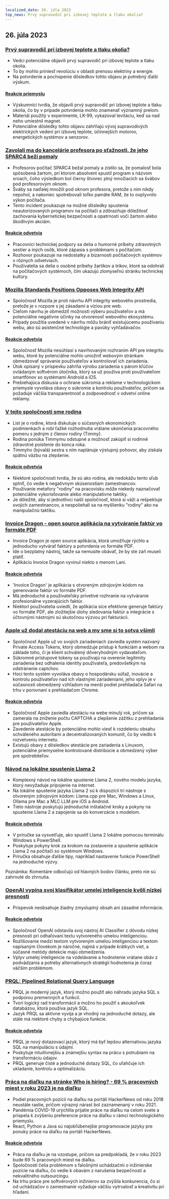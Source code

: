 ```yaml
---
localized_date: 26. júla 2023
top_news: Prvý supravodič pri izbovej teplote a tlaku okolia?
---
```




<CallToAction />

<Steps>

## 26. júla 2023

### [Prvý supravodič pri izbovej teplote a tlaku okolia?](https://arxiv.org/abs/2307.12008)

- Vedci potenciálne objavili prvý supravodič pri izbovej teplote a tlaku okolia.
- To by mohlo priniesť revolúciu v oblasti prenosu elektriny a energie.
- Na potvrdenie a pochopenie dôsledkov tohto objavu je potrebný ďalší výskum.

#### [Reakcie priemyslu](http://news.ycombinator.com/item?id=36864624)

- Výskumníci tvrdia, že objavili prvý supravodič pri izbovej teplote a tlaku okolia, čo by v prípade potvrdenia mohlo znamenať významný prelom.
- Materiál použitý v experimente, LK-99, vykazoval levitáciu, keď sa nad neho umiestnil magnet.
- Potenciálne dôsledky tohto objavu zahŕňajú vývoj supravodivých elektrických vedení pri izbovej teplote, účinnejších motorov, energetických systémov a senzorov.

### [Zavolali ma do kancelárie profesora po sťažnosti, že jeho SPARC4 beží pomaly](https://infosec.exchange/@paco/110772422266480371)

- Profesorov počítač SPARC4 bežal pomaly a zistilo sa, že pomalosť bola spôsobená žartom, pri ktorom absolvent spustil program s názvom xroach, čoho výsledkom bol čierny štvorec plný množiacich sa švábov pod profesorovým oknom.
- Šváby sa naďalej množili pod oknom profesora, pretože s ním nikdy nepohol, a nakoniec spotrebovali toľko pamäte RAM, že to ovplyvnilo výkon počítača.
- Tento incident poukazuje na možné dôsledky spustenia neautorizovaných programov na počítači a zdôrazňuje dôležitosť zachovania kybernetickej bezpečnosti a opatrnosti voči žartom alebo škodlivým akciám.

#### [Reakcie odvetvia](http://news.ycombinator.com/item?id=36857314)

- Pracovníci technickej podpory sa delia o humorné príbehy zdravotných sestier a iných osôb, ktoré zápasia s problémami s počítačom.
- Rozhovor poukazuje na nedostatky a bizarnosti počítačových systémov v rôznych odvetviach.
- Používatelia sa delia o osobné príbehy žartíkov a trikov, ktoré sa odohrali na počítačových systémoch, čím ukazujú zlomyseľnú stránku technickej kultúry.

### [Mozilla Standards Positions Opposes Web Integrity API](https://github.com/mozilla/standards-positions/issues/852)

- Spoločnosť Mozilla je proti návrhu API integrity webového prostredia, pretože je v rozpore s jej zásadami a víziou pre web.
- Cieľom návrhu je obmedziť možnosti výberu používateľov a má potenciálne negatívne účinky na otvorenosť webového ekosystému.
- Prípady použitia uvedené v návrhu môžu brániť existujúcemu používaniu webu, ako sú asistenčné technológie a pavúky vyhľadávačov.

#### [Reakcie odvetvia](http://news.ycombinator.com/item?id=36857032)

- Spoločnosť Mozilla nesúhlasí s navrhovaným rozhraním API pre integritu webu, ktoré by potenciálne mohlo umožniť webovým stránkam obmedzovať správanie používateľov a kontrolovať ich zariadenia.
- Útok opísaný v príspevku zahŕňa výrobu zariadenia s párom kľúčov ovládaným softvérom útočníka, ktorý sa už používa proti používateľom smartfónov so systémami Android a iOS.
- Prebiehajúca diskusia o ochrane súkromia a reklame v technologickom priemysle vyvoláva obavy o súkromie a kontrolu používateľov, pričom sa požaduje väčšia transparentnosť a zodpovednosť v odvetví online reklamy.

### [V tejto spoločnosti sme rodina](https://pboyd.io/posts/at-company-we-are-family/)

- List je o rodine, ktorá diskutuje o súčasných ekonomických podmienkach a robí ťažké rozhodnutia vrátane ukončenia pracovného pomeru s jedným z členov rodiny (Timmy).
- Rodina ponúka Timmymu odstupné a možnosť zakúpiť si rodinné zdravotné poistenie do konca roka.
- Timmyho (bývalá) sestra s ním naplánuje výstupný pohovor, aby získala spätnú väzbu na zlepšenie.

#### [Reakcie odvetvia](http://news.ycombinator.com/item?id=36864476)

- Niektoré spoločnosti tvrdia, že sú ako rodina, ale nedokážu tento sľub splniť, čo vedie k negatívnym skúsenostiam zamestnancov.
- Používanie metafory "rodiny" na pracovisku môže niekedy naznačovať potenciálne vykorisťovanie alebo manipulatívne taktiky.
- Je dôležité, aby si jednotlivci našli spoločnosť, ktorá si váži a rešpektuje svojich zamestnancov, a nespoliehali sa na myšlienku "rodiny" ako na manipulačnú taktiku.

### [Invoice Dragon - open source aplikácia na vytváranie faktúr vo formáte PDF](https://invoicedragon.com/)

- Invoice Dragon je open source aplikácia, ktorá umožňuje rýchlo a jednoducho vytvárať faktúry a potvrdenia vo formáte PDF.
- Ide o bezplatný nástroj, takže sa nemusíte obávať, že by ste zaň museli platiť.
- Aplikáciu Invoice Dragon vyvinul niekto s menom Lani.

#### [Reakcie odvetvia](http://news.ycombinator.com/item?id=36860898)

- 'Invoice Dragon' je aplikácia s otvoreným zdrojovým kódom na generovanie faktúr vo formáte PDF.
- Má jednoduché a používateľsky prívetivé rozhranie na vytváranie profesionálne vyzerajúcich faktúr.
- Niektorí používatelia uviedli, že aplikácia síce efektívne generuje faktúry vo formáte PDF, ale zložitejšie úlohy sledovania faktúr a integrácie s účtovnými nástrojmi sú skutočnou výzvou pri fakturácii.

### [Apple už dodal atestáciu na web a my sme si to sotva všimli](https://httptoolkit.com/blog/apple-private-access-tokens-attestation/)

- Spoločnosť Apple už vo svojich zariadeniach zaviedla systém nazvaný Private Access Tokens, ktorý obmedzuje prístup k funkciám a webom na základe toho, či je klient schválený dôveryhodným vydavateľom.
- Súkromné prístupové tokeny sa používajú na overenie legitimity zariadenia bez odhalenia identity používateľa, predovšetkým na odstránenie captchov.
- Hoci tento systém vyvoláva obavy o hospodársku súťaž, inovácie a kontrolu používateľov nad ich vlastnými zariadeniami, jeho vplyv je v súčasnosti obmedzený vzhľadom na menší podiel prehliadača Safari na trhu v porovnaní s prehliadačom Chrome.

#### [Reakcie odvetvia](http://news.ycombinator.com/item?id=36862494)

- Spoločnosť Apple zaviedla atestáciu na webe minulý rok, pričom sa zamerala na zníženie počtu CAPTCHA a zlepšenie zážitku z prehliadania pre používateľov Apple.
- Zavedenie atestácie by potenciálne mohlo viesť k rozdeleniu obsahu schváleného autoritami a decentralizovaných komunít, čo by viedlo k rozvetveniu internetu.
- Existujú obavy z dôsledkov atestácie pre zariadenia s Linuxom, potenciálne priemyselne kontrolované distribúcie a obmedzený výber pre spotrebiteľov.

### [Návod na lokálne spustenie Llama 2](https://replicate.com/blog/run-llama-locally)

- Komplexný návod na lokálne spustenie Llama 2, nového modelu jazyka, ktorý nevyžaduje pripojenie na internet.
- Na lokálne spustenie jazyka Llama 2 sú k dispozícii tri nástroje s otvoreným zdrojovým kódom: Llama.cpp pre Mac, Windows a Linux, Ollama pre Mac a MLC LLM pre iOS a Android.
- Tieto nástroje poskytujú jednoduché inštalačné kroky a pokyny na spustenie Llama 2 a zapojenie sa do konverzácie s modelom.

#### [Reakcie odvetvia](http://news.ycombinator.com/item?id=36865495)

- V príručke sa vysvetľuje, ako spustiť Llama 2 lokálne pomocou terminálu Windows s PowerShell.
- Poskytuje pokyny krok za krokom na zostavenie a spustenie aplikácie Llama 2 na počítači so systémom Windows.
- Príručka obsahuje ďalšie tipy, napríklad nastavenie funkcie PowerShell na jednoduché výzvy.

Poznámka: Komentáre odbočujú od hlavných bodov článku, preto nie sú zahrnuté do zhrnutia.

### [OpenAI vypína svoj klasifikátor umelej inteligencie kvôli nízkej presnosti](https://decrypt.co/149826/openai-quietly-shutters-its-ai-detection-tool)

- Príspevok neobsahuje žiadny zmysluplný obsah ani zásadné informácie.

#### [Reakcie odvetvia](http://news.ycombinator.com/item?id=36862850)

- Spoločnosť OpenAI odstavila svoj nástroj AI Classifier z dôvodu nízkej presnosti pri odhaľovaní textu vytvoreného umelou inteligenciou.
- Rozlišovanie medzi textom vytvoreným umelou inteligenciou a textom napísaným človekom je náročné, najmä v prípade krátkych viet, a súčasné metódy detekcie majú obmedzenia.
- Vplyv umelej inteligencie na vzdelávanie a hodnotenie vrátane obáv z podvádzania a potreby alternatívnych stratégií hodnotenia je čoraz väčším problémom.

### [PRQL: Pipelined Relational Query Language](https://github.com/PRQL/prql)

- PRQL je moderný jazyk, ktorý možno použiť ako náhradu jazyka SQL s podporou premenných a funkcií.
- Tvorí logický rad transformácií a možno ho použiť s akoukoľvek databázou, ktorá používa jazyk SQL.
- Jazyk PRQL sa aktívne vyvíja a je vhodný na jednoduché dotazy, ale stále má niektoré chyby a chýbajúce funkcie.

#### [Reakcie odvetvia](http://news.ycombinator.com/item?id=36866861)

- PRQL je nový dotazovací jazyk, ktorý má byť lepšou alternatívou jazyka SQL na manipuláciu s údajmi.
- Poskytuje intuitívnejšiu a známejšiu syntax na prácu s potrubiami na transformáciu údajov.
- PRQL generuje čisté a jednoduché dotazy SQL, čo uľahčuje ich ukladanie, kontrolu a optimalizáciu.

### [Práca na diaľku na stránke Who is hiring? - 69 % pracovných miest v roku 2023 je na diaľku](https://blog.spatial.chat/tracking-hackernews-shifting-preferences-for-remote-jobs-over-5-years/)

- Podiel pracovných pozícií na diaľku na portáli HackerNews od roku 2018 neustále rastie, pričom výrazný nárast bol zaznamenaný v roku 2021.
- Pandémia COVID-19 urýchlila prijatie práce na diaľku na celom svete a prispela k zvýšeniu preferencie práce na diaľku v rámci technologického priemyslu.
- React, Python a Java sú najobľúbenejšie programovacie jazyky pre ponuky práce na diaľku na portáli HackerNews.

#### [Reakcie odvetvia](http://news.ycombinator.com/item?id=36863280)

- Práca na diaľku je na vzostupe, pričom sa predpokladá, že v roku 2023 bude 69 % pracovných miest na diaľku.
- Spoločnosti čelia problémom s falošnými uchádzačmi o inžinierske pozície na diaľku, čo vedie k obavám z narušenia bezpečnosti a nekvalitného outsourcingu.
- Na trhu práce pre softvérových inžinierov sa zvýšila konkurencia, čo si od uchádzačov o zamestnanie vyžaduje väčšiu vytrvalosť a kreativitu pri hľadaní.

</Steps>
